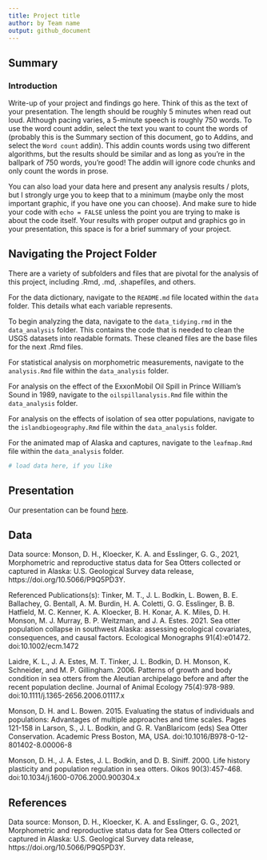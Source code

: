 ```yaml
---
title: Project title
author: by Team name
output: github_document
---
```


## Summary
### Introduction

Write-up of your project and findings go here. 
Think of this as the text of your presentation. 
The length should be roughly 5 minutes when read out loud.
Although pacing varies, a 5-minute speech is roughly 750 words. 
To use the word count addin, select the text you want to count the words of (probably this is the 
Summary section of this document, go to Addins, and select the `Word count` addin).
This addin counts words using two different algorithms, but the results should be similar and as long as you're in the ballpark of 750 words, you're good! 
The addin will ignore code chunks and only count the words in prose.

You can also load your data here and present any analysis results / plots, but I strongly urge you to keep that to a minimum (maybe only the most important graphic, if you have one you can choose). 
And make sure to hide your code with  `echo = FALSE` unless the point you are trying to make is about the code itself.
Your results with proper output and graphics go in your presentation, this space is for a brief summary of your project.

## Navigating the Project Folder
There are a variety of subfolders and files that are pivotal for the analysis of this project, including .Rmd, .md, .shapefiles, and others. 

For the data dictionary, navigate to the `README.md` file located within the `data` folder. This details what each variable represents. 

To begin analyzing the data, navigate to the `data_tidying.rmd` in the `data_analysis` folder. This contains the code that is needed to clean the USGS datasets into readable formats. These cleaned files are the base files for the next .Rmd files. 

For statistical analysis on morphometric measurements, navigate to the `analysis.Rmd` file within the `data_analysis` folder.

For analysis on the effect of the ExxonMobil Oil Spill in Prince William's Sound in 1989, navigate to the `oilspillanalysis.Rmd` file within the `data_analysis` folder.

For analysis on the effects of isolation of sea otter populations, navigate to the `islandbiogeography.Rmd` file within the `data_analysis` folder.

For the animated map of Alaska and captures, navigate to the `leafmap.Rmd` file within the `data_analysis` folder.


```r
# load data here, if you like
```

## Presentation

Our presentation can be found [here](presentation/presentation.html).

## Data 

Data source: 
Monson, D. H., Kloecker, K. A. and Esslinger, G. G., 2021, Morphometric and reproductive status data for Sea Otters collected or captured in Alaska: U.S. Geological Survey data release, https://doi.org/10.5066/P9Q5PD3Y.

Referenced Publications(s): 
Tinker, M. T., J. L. Bodkin, L. Bowen, B. E. Ballachey, G. Bentall, A. M. Burdin, H. A. Coletti, G. G. Esslinger, B. B. Hatfield, M. C. Kenner, K. A. Kloecker, B. H. Konar, A. K. Miles, D. H. Monson, M. J. Murray, B. P. Weitzman, and J. A. Estes. 2021. Sea otter population collapse in southwest Alaska: assessing ecological covariates, consequences, and causal factors. Ecological Monographs 91(4):e01472. doi:10.1002/ecm.1472

Laidre, K. L., J. A. Estes, M. T. Tinker, J. L. Bodkin, D. H. Monson, K. Schneider, and M. P. Gillingham. 2006. Patterns of growth and body condition in sea otters from the Aleutian archipelago before and after the recent population decline. Journal of Animal Ecology 75(4):978-989. doi:10.1111/j.1365-2656.2006.01117.x

Monson, D. H. and L. Bowen. 2015. Evaluating the status of individuals and populations: Advantages of multiple approaches and time scales. Pages 121-158 in Larson, S., J. L. Bodkin, and G. R. VanBlaricom (eds) Sea Otter Conservation. Academic Press Boston, MA, USA. doi:10.1016/B978-0-12-801402-8.00006-8

Monson, D. H., J. A. Estes, J. L. Bodkin, and D. B. Siniff. 2000. Life history plasticity and population regulation in sea otters. Oikos 90(3):457-468. doi:10.1034/j.1600-0706.2000.900304.x

## References

Data source: 
Monson, D. H., Kloecker, K. A. and Esslinger, G. G., 2021, Morphometric and reproductive status data for Sea Otters collected or captured in Alaska: U.S. Geological Survey data release, https://doi.org/10.5066/P9Q5PD3Y.


